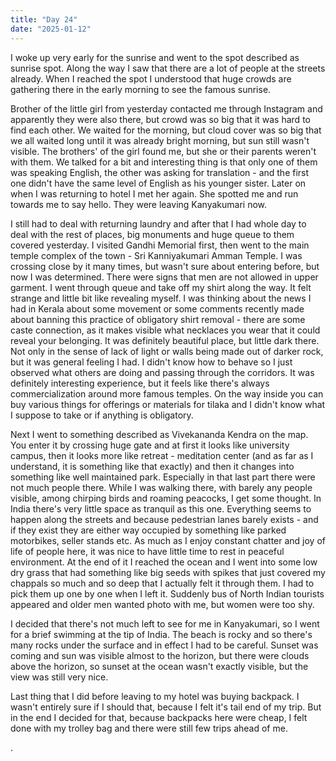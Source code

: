 ```yaml
---
title: "Day 24"
date: "2025-01-12"
---
```

I woke up very early for the sunrise and went to the spot described as sunrise spot. Along the way I saw that there are a lot of people at the streets already. When I reached the spot I understood that huge crowds are gathering there in the early morning to see the famous sunrise. 

Brother of the little girl from yesterday contacted me through Instagram and apparently they were also there, but crowd was so big that it was hard to find each other. We waited for the morning, but cloud cover was so big that we all waited long until it was already bright morning, but sun still wasn't visible. The brothers' of the girl found me, but she or their parents weren't with them. We talked for a bit and interesting thing is that only one of them was speaking English, the other was asking for translation - and the first one didn't have the same level of English as his younger sister. Later on when I was returning to hotel I met her again. She spotted me and run towards me to say hello. They were leaving Kanyakumari now. 

I still had to deal with returning laundry and after that I had whole day to deal with the rest of places, big monuments and huge queue to them covered yesterday. I visited Gandhi Memorial first, then went to the main temple complex of the town - Sri Kanniyakumari Amman Temple. I was crossing close by it many times, but wasn't sure about entering before, but now I was determined. There were signs that men are not allowed in upper garment. I went through queue and take off my shirt along the way. It felt strange and little bit like revealing myself. I was thinking about the news I had in Kerala about some movement or some comments recently made about banning this practice of obligatory shirt removal - there are some caste connection, as it makes visible what necklaces you wear that it could reveal your belonging. It was definitely beautiful place, but little dark there. Not only in the sense of lack of light or walls being made out of darker rock, but it was general feeling I had. I didn't know how to behave so I just observed what others are doing and passing through the corridors. It was definitely interesting experience, but it feels like there's always commercialization around more famous temples. On the way inside you can buy various things for offerings or materials for tilaka and I didn't know what I suppose to take or if anything is obligatory.

Next I went to something described as Vivekananda Kendra on the map. You enter it by crossing huge gate and at first it looks like university campus, then it looks more like retreat - meditation center (and as far as I understand, it is something like that exactly) and then it changes into something like well maintained park. Especially in that last part there were not much people there. While I was walking there, with barely any people visible, among chirping birds and roaming peacocks, I get some thought. In India there's very little space as tranquil as this one. Everything seems to happen along the streets and because pedestrian lanes barely exists - and if they exist they are either way occupied by something like parked motorbikes, seller stands etc. As much as I enjoy constant chatter and joy of life of people here, it was nice to have little time to rest in peaceful environment. At the end of it I reached the ocean and I went into some low dry grass that had something like big seeds with spikes that just covered my chappals so much and so deep that I actually felt it through them. I had to pick them up one by one when I left it. Suddenly bus of North Indian tourists appeared and older men wanted photo with me, but women were too shy.

I decided that there's not much left to see for me in Kanyakumari, so I went for a brief swimming at the tip of India. The beach is rocky and so there's many rocks under the surface and in effect I had to be careful. Sunset was coming and sun was visible almost to the horizon, but there were clouds above the horizon, so sunset at the ocean wasn't exactly visible, but the view was still very nice. 

Last thing that I did before leaving to my hotel was buying backpack. I wasn't entirely sure if I should that, because I felt it's tail end of my trip. But in the end I decided for that, because backpacks here were cheap, I felt done with my trolley bag and there were still few trips ahead of me. 

. 
